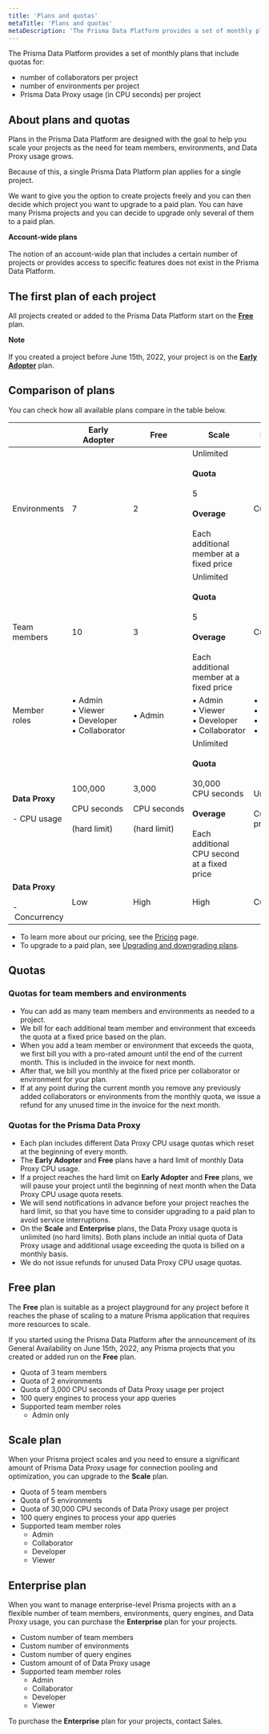 ```yaml
---
title: 'Plans and quotas'
metaTitle: 'Plans and quotas'
metaDescription: 'The Prisma Data Platform provides a set of monthly plans that include quotas for the number of collaborators and environments per project, as well as a quota for the usage of the Prisma Data Proxy (in CPU seconds).'
---
```


<TopBlock>

The Prisma Data Platform provides a set of monthly plans that include quotas for:

- number of collaborators per project
- number of environments per project
- Prisma Data Proxy usage (in CPU seconds) per project

</TopBlock>

## About plans and quotas

Plans in the Prisma Data Platform are designed with the goal to help you scale your projects as the need for team members, environments, and Data Proxy usage grows.

Because of this, a single Prisma Data Platform plan applies for a single project.

We want to give you the option to create projects freely and you can then decide which project you want to upgrade to a paid plan. You can have many Prisma projects and you can decide to upgrade only several of them to a paid plan.

<Admonition>

**Account-wide plans**<br /><br />
The notion of an account-wide plan that includes a certain number of projects or provides access to specific features does not exist in the Prisma Data Platform.<br />

</Admonition>

## The first plan of each project

All projects created or added to the Prisma Data Platform start on the [**Free**](/concepts/data-platform/billing/plans-and-quotas#strongfreestrong-plan) plan.

<Admonition>

**Note**<br /><br />
If you created a project before June 15th, 2022, your project is on the [**Early Adopter**](/concepts/data-platform/billing/early-adopter-plan) plan.

</Admonition>

## Comparison of plans

You can check how all available plans compare in the table below.

|                                               | **Early Adopter**                                                              | **Free**                                                       | **Scale**                                                                                                                                                                      | **Enterprise**                                                                 |
| --------------------------------------------- | ------------------------------------------------------------------------------ | -------------------------------------------------------------- | ------------------------------------------------------------------------------------------------------------------------------------------------------------------------------ | ------------------------------------------------------------------------------ |
| Environments                                  | 7                                                                              | 2                                                              | Unlimited<br /><br /> <strong>Quota</strong><br /><br />5 <br /><br /><strong>Overage</strong><br /><br />Each additional member at a fixed price                              | Custom                                                                         |
| Team members                                  | 10                                                                             | 3                                                              | Unlimited<br /><br /> <strong>Quota</strong><br /><br />5 <br /><br /><strong>Overage</strong><br /><br />Each additional member at a fixed price                              | Custom                                                                         |
| Member roles                                  | •&nbsp;Admin<br />•&nbsp;Viewer<br />•&nbsp;Developer<br />•&nbsp;Collaborator | •&nbsp;Admin                                                   | •&nbsp;Admin<br />•&nbsp;Viewer<br />•&nbsp;Developer<br />•&nbsp;Collaborator                                                                                                 | •&nbsp;Admin<br />•&nbsp;Viewer<br />•&nbsp;Developer<br />•&nbsp;Collaborator |
| **Data Proxy**<br /><br /> - CPU usage        | 100,000<br /><br />CPU&nbsp;seconds<br /><br />(hard&nbsp;limit)               | 3,000<br /><br />CPU&nbsp;seconds<br /><br />(hard&nbsp;limit) | Unlimited<br /><br /><strong>Quota</strong><br /><br />30,000 CPU&nbsp;seconds<br /><br /><strong>Overage</strong><br /><br />Each additional CPU&nbsp;second at a fixed price | Unlimited<br /><br />Custom pricing                                            |
| **Data Proxy**<br /><br /> -&nbsp;Concurrency | Low                                                                            | High                                                           | High                                                                                                                                                                           | Custom                                                                         |

- To learn more about our pricing, see the [Pricing](https://prisma.io/pricing) page.
- To upgrade to a paid plan, see [Upgrading and downgrading plans](/concepts/data-platform/billing/upgrading-and-downgrading-plans).

## Quotas

### Quotas for team members and environments

- You can add as many team members and environments as needed to a project.
- We bill for each additional team member and environment that exceeds the quota at a fixed price based on the plan.
- When you add a team member or environment that exceeds the quota, we first bill you with a pro-rated amount until the end of the current month. This is included in the invoice for next month.
- After that, we bill you monthly at the fixed price per collaborator or environment for your plan.
- If at any point during the current month you remove any previously added collaborators or environments from the monthly quota, we issue a refund for any unused time in the invoice for the next month.

### Quotas for the Prisma Data Proxy

- Each plan includes different Data Proxy CPU usage quotas which reset at the beginning of every month.
- The **Early Adopter** and **Free** plans have a hard limit of monthly Data Proxy CPU usage.
- If a project reaches the hard limit on **Early Adopter** and **Free** plans, we will pause your project until the beginning of next month when the Data Proxy CPU usage quota resets.
- We will send notifications in advance before your project reaches the hard limit, so that you have time to consider upgrading to a paid plan to avoid service interruptions.
- On the **Scale** and **Enterprise** plans, the Data Proxy usage quota is unlimited (no hard limits). Both plans include an initial quota of Data Proxy usage and additional usage exceeding the quota is billed on a monthly basis.
- We do not issue refunds for unused Data Proxy CPU usage quotas.

## <strong>Free</strong> plan

The **Free** plan is suitable as a project playground for any project before it reaches the phase of scaling to a mature Prisma application that requires more resources to scale.

If you started using the Prisma Data Platform after the announcement of its General Availability on June 15th, 2022, any Prisma projects that you created or added run on the **Free** plan.

- Quota of 3 team members
- Quota of 2 environments
- Quota of 3,000 CPU seconds of Data Proxy usage per project
- 100 query engines to process your app queries
- Supported team member roles
  - Admin only

## <strong>Scale</strong> plan

When your Prisma project scales and you need to ensure a significant amount of Prisma Data Proxy usage for connection pooling and optimization, you can upgrade to the **Scale** plan.

- Quota of 5 team members
- Quota of 5 environments
- Quota of 30,000 CPU seconds of Data Proxy usage per project
- 100 query engines to process your app queries
- Supported team member roles
  - Admin
  - Collaborator
  - Developer
  - Viewer

## <strong>Enterprise</strong> plan

When you want to manage enterprise-level Prisma projects with an a flexible number of team members, environments, query engines, and Data Proxy usage, you can purchase the **Enterprise** plan for your projects.

- Custom number of team members
- Custom number of environments
- Custom number of query engines
- Custom amount of of Data Proxy usage
- Supported team member roles
  - Admin
  - Collaborator
  - Developer
  - Viewer

<Tip>

To purchase the **Enterprise** plan for your projects, contact Sales.

</Tip>
